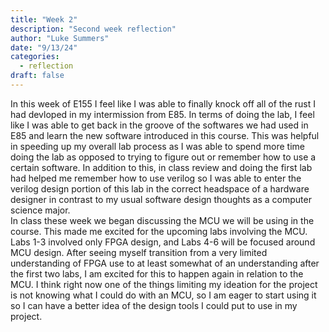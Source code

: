 ```yaml
---
title: "Week 2"
description: "Second week reflection"
author: "Luke Summers"
date: "9/13/24"
categories:
  - reflection
draft: false
---
```

In this week of E155 I feel like I was able to finally knock off all of the rust I had devloped in my intermission from E85. In terms of doing the lab, I feel like I was able to get back in the groove of the softwares we had used in E85 and learn the new software introduced in this course. This was helpful in speeding up my overall lab process as I was able to spend more time doing the lab as opposed to trying to figure out or remember how to use a certain software. In addition to this, in class review and doing the first lab had helped me remember how to use verilog so I was able to enter the verilog design portion of this lab in the correct headspace of a hardware designer in contrast to my usual software design thoughts as a computer science major. \
In class these week we began discussing the MCU we will be using in the course. This made me excited for the upcoming labs involving the MCU. Labs 1-3 involved only FPGA design, and Labs 4-6 will be focused around MCU design. After seeing myself transition from a very limited understanding of FPGA use to at least somewhat of an understanding after the first two labs, I am excited for this to happen again in relation to the MCU. I think right now one of the things limiting my ideation for the project is not knowing what I could do with an MCU, so I am eager to start using it so I can have a better idea of the design tools I could put to use in my project.